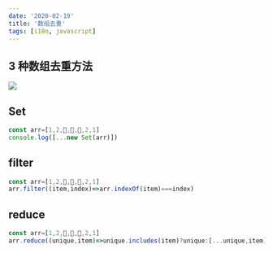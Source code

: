 ```yaml
---
date: '2020-02-19'
title: '数组去重'
tags: [i18n, javascript]
---
```


## 3 种数组去重方法

![](https://pics-rust.vercel.app/img/20200413152655.png)

## Set

```javascript
const arr=[1,2,🤩,🤩,🤩,2,1]
console.log([...new Set(arr)])
```

## filter

```javascript
const arr=[1,2,🤩,🤩,🤩,2,1]
arr.filter((item,index)=>arr.indexOf(item)===index)
```

## reduce

```javascript
const arr=[1,2,🤩,🤩,🤩,2,1]
arr.reduce((unique,item)=>unique.includes(item)?unique:[...unique,item],[])
```
